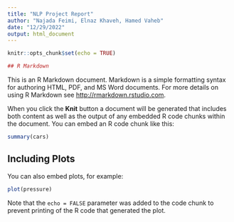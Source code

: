 ```yaml
---
title: "NLP Project Report"
author: "Najada Feimi, Elnaz Khaveh, Hamed Vaheb"
date: "12/29/2022"
output: html_document
---
```


```r
knitr::opts_chunk$set(echo = TRUE)

```

```r
## R Markdown
```


This is an R Markdown document. Markdown is a simple formatting syntax for authoring HTML, PDF, and MS Word documents. For more details on using R Markdown see <http://rmarkdown.rstudio.com>.

When you click the **Knit** button a document will be generated that includes both content as well as the output of any embedded R code chunks within the document. You can embed an R code chunk like this:

```r
summary(cars)
```

## Including Plots

You can also embed plots, for example:

```r
plot(pressure)
```

Note that the `echo = FALSE` parameter was added to the code chunk to prevent printing of the R code that generated the plot.
